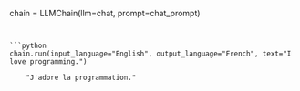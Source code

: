 chain = LLMChain(llm=chat, prompt=chat_prompt)
```


```python
chain.run(input_language="English", output_language="French", text="I love programming.")
```

<CodeOutputBlock lang="python">

```
    "J'adore la programmation."
```

</CodeOutputBlock>
